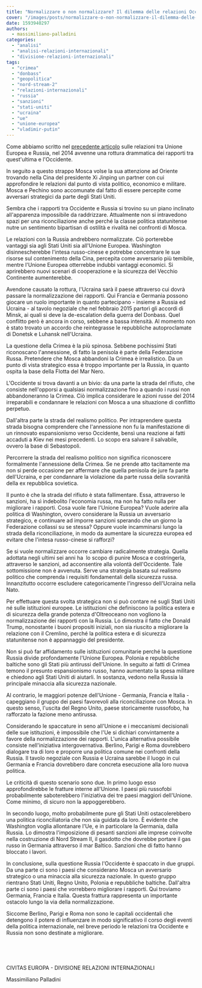 ```yaml
---
title: "Normalizzare o non normalizzare? Il dilemma delle relazioni Occidente-Russia"
cover: "/images/posts/normalizzare-o-non-normalizzare-il-dilemma-delle-relazioni-occidente-russia.jpg"
date: 1593940297
authors:
  - massimiliano-palladini
categories: 
  - "analisi"
  - "analisi-relazioni-internazionali"
  - "divisione-relazioni-internazionali"
tags: 
  - "crimea"
  - "donbass"
  - "geopolitica"
  - "nord-stream-2"
  - "relazioni-internazionali"
  - "russia"
  - "sanzioni"
  - "stati-uniti"
  - "ucraina"
  - "ue"
  - "unione-europea"
  - "vladimir-putin"
---
```


Come abbiamo scritto nel [precedente articolo](https://civitas-europa.vercel.app/blog/problemi-di-vicinato-le-relazioni-ue-russia) sulle relazioni tra Unione Europea e Russia, nel 2014 avvenne una rottura drammatica dei rapporti tra quest'ultima e l'Occidente.

In seguito a questo strappo Mosca volse la sua attenzione ad Oriente trovando nella Cina del presidente Xi Jinping un partner con cui approfondire le relazioni dal punto di vista politico, economico e militare. Mosca e Pechino sono accomunate dal fatto di essere percepite come avversari strategici da parte degli Stati Uniti.

Sembra che i rapporti tra Occidente e Russia si trovino su un piano inclinato all'apparenza impossibile da raddrizzare. Attualmente non si intravedono spazi per una riconciliazione anche perché la classe politica statunitense nutre un sentimento bipartisan di ostilità e rivalità nei confronti di Mosca.

Le relazioni con la Russia andrebbero normalizzate. Ciò porterebbe vantaggi sia agli Stati Uniti sia all'Unione Europea. Washington disinnescherebbe l'intesa russo-cinese e potrebbe concentrare le sue risorse sul contenimento della Cina, percepita come avversario più temibile, mentre l'Unione Europea otterrebbe indubbi vantaggi economici. Si aprirebbero nuovi scenari di cooperazione e la sicurezza del Vecchio Continente aumenterebbe.

Avendone causato la rottura, l'Ucraina sarà il paese attraverso cui dovrà passare la normalizzazione dei rapporti. Qui Francia e Germania possono giocare un ruolo importante in quanto partecipano - insieme a Russia ed Ucraina - al tavolo negoziale che nel febbraio 2015 partorì gli accordi di Minsk, ai quali si deve la de-escalation della guerra del Donbass. Quel conflitto però è ancora in corso, sebbene a bassa intensità. Al momento non è stato trovato un accordo che reintegrasse le repubbliche autoproclamate di Donetsk e Luhansk nell'Ucraina.

La questione della Crimea è la più spinosa. Sebbene pochissimi Stati riconoscano l'annessione, di fatto la penisola è parte della Federazione Russa. Pretendere che Mosca abbandoni la Crimea è irrealistico. Da un punto di vista strategico essa è troppo importante per la Russia, in quanto ospita la base della Flotta del Mar Nero.

L'Occidente si trova davanti a un bivio: da una parte la strada del rifiuto, che consiste nell'opporsi a qualsiasi normalizzazione fino a quando i russi non abbandoneranno la Crimea. Ciò implica considerare le azioni russe del 2014 irreparabili e condannare le relazioni con Mosca a una situazione di conflitto perpetuo.

Dall'altra parte la strada del realismo politico. Per intraprendere questa strada bisogna comprendere che l'annessione non fu la manifestazione di un rinnovato espansionismo verso Occidente, bensì una reazione ai fatti accaduti a Kiev nei mesi precedenti. Lo scopo era salvare il salvabile, ovvero la base di Sebastopoli.

Percorrere la strada del realismo politico non significa riconoscere formalmente l'annessione della Crimea. Se ne prende atto tacitamente ma non si perde occasione per affermare che quella penisola de jure fa parte dell'Ucraina, e per condannare la violazione da parte russa della sovranità della ex repubblica sovietica.

Il punto è che la strada del rifiuto è stata fallimentare. Essa, attraverso le sanzioni, ha sì indebolito l'economia russa, ma non ha fatto nulla per migliorare i rapporti. Cosa vuole fare l'Unione Europea? Vuole aderire alla politica di Washington, ovvero considerare la Russia un avversario strategico, e continuare ad imporre sanzioni sperando che un giorno la Federazione collassi su se stessa? Oppure vuole incamminarsi lungo la strada della riconciliazione, in modo da aumentare la sicurezza europea ed evitare che l'intesa russo-cinese si rafforzi?

Se si vuole normalizzare occorre cambiare radicalmente strategia. Quella adottata negli ultimi sei anni ha  lo scopo di punire Mosca e costringerla, attraverso le sanzioni, ad acconsentire alla volontà dell'Occidente. Tale sottomissione non è avvenuta. Serve una strategia basata sul realismo politico che comprenda i requisiti fondamentali della sicurezza russa. Innanzitutto occorre escludere categoricamente l'ingresso dell'Ucraina nella Nato.

Per effettuare questa svolta strategica non si può contare né sugli Stati Uniti né sulle istituzioni europee. Le istituzioni che definiscono la politica estera e di sicurezza della grande potenza d'Oltreoceano non vogliono la normalizzazione dei rapporti con la Russia. Lo dimostra il fatto che Donald Trump, nonostante i buoni propositi iniziali, non sia riuscito a migliorare la relazione con il Cremlino, perché la politica estera e di sicurezza statunitense non è appannaggio del presidente.

Non si può far affidamento sulle istituzioni comunitarie perché la questione Russia divide profondamente l'Unione Europea. Polonia e repubbliche baltiche sono gli Stati più antirussi dell'Unione. In seguito ai fatti di Crimea temono il presunto espansionismo russo, hanno aumentato la spesa militare e chiedono agli Stati Uniti di aiutarli. In sostanza, vedono nella Russia la principale minaccia alla sicurezza nazionale.

Al contrario, le maggiori potenze dell'Unione - Germania, Francia e Italia - capeggiano il gruppo dei paesi favorevoli alla riconciliazione con Mosca. In questo senso, l'uscita del Regno Unito, paese storicamente russofobo, ha rafforzato la fazione meno antirussa.

Considerando le spaccature in seno all'Unione e i meccanismi decisionali delle sue istituzioni, è impossibile che l'Ue si dichiari convintamente a favore della normalizzazione dei rapporti. L'unica alternativa possibile consiste nell'iniziativa intergovernativa. Berlino, Parigi e Roma dovrebbero dialogare tra di loro e proporre una politica comune nei confronti della Russia. Il tavolo negoziale con Russia e Ucraina sarebbe il luogo in cui Germania e Francia dovrebbero dare concreta esecuzione alla loro nuova politica.

Le criticità di questo scenario sono due. In primo luogo esso approfondirebbe le fratture interne all'Unione. I paesi più russofobi probabilmente saboterebbero l'iniziativa dei tre paesi maggiori dell'Unione. Come minimo, di sicuro non la appoggerebbero.

In secondo luogo, molto probabilmente pure gli Stati Uniti ostacolerebbero una politica riconciliatoria che non sia guidata da loro. È evidente che Washington voglia allontanare l'Ue, e in particolare la Germania, dalla Russia. Lo dimostra l'imposizione di pesanti sanzioni alle imprese coinvolte nella costruzione di Nord Stream II, il gasdotto che dovrebbe portare il gas russo in Germania attraverso il mar Baltico. Sanzioni che di fatto hanno bloccato i lavori.

In conclusione, sulla questione Russia l'Occidente è spaccato in due gruppi. Da una parte ci sono i paesi che considerano Mosca un avversario strategico o una minaccia alla sicurezza nazionale. In questo gruppo rientrano Stati Uniti, Regno Unito, Polonia e repubbliche baltiche. Dall'altra parte ci sono i paesi che vorrebbero migliorare i rapporti. Qui troviamo Germania, Francia e Italia. Questa frattura rappresenta un importante ostacolo lungo la via della normalizzazione.

Siccome Berlino, Parigi e Roma non sono le capitali occidentali che detengono il potere di influenzare in modo significativo il corso degli eventi della politica internazionale, nel breve periodo le relazioni tra Occidente e Russia non sono destinate a migliorare.

 

 

CIVITAS EUROPA - DIVISIONE RELAZIONI INTERNAZIONALI

Massimiliano Palladini
